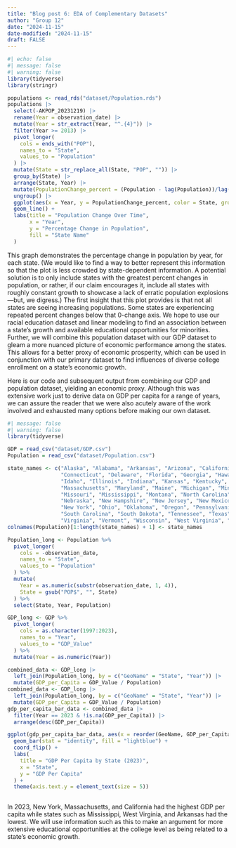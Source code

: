 ```yaml
---
title: "Blog post 6: EDA of Complementary Datasets"
author: "Group 12"
date: "2024-11-15"
date-modified: "2024-11-15"
draft: FALSE
---
```


```r
#| echo: false
#| message: false
#| warning: false
library(tidyverse)
library(stringr)

populations <- read_rds("dataset/Population.rds")
populations |> 
  select(-AKPOP_20231219) |> 
  rename(Year = observation_date) |> 
  mutate(Year = str_extract(Year, "^.{4}")) |> 
  filter(Year >= 2013) |> 
  pivot_longer(
    cols = ends_with("POP"),
    names_to = "State",
    values_to = "Population"
  ) |>
  mutate(State = str_replace_all(State, "POP", "")) |> 
  group_by(State) |> 
  arrange(State, Year) |>
  mutate(PopulationChange_percent = (Population - lag(Population))/lag(Population)*100) |>
  ungroup() |> 
  ggplot(aes(x = Year, y = PopulationChange_percent, color = State, group = State)) +
  geom_line() +
  labs(title = "Population Change Over Time",
       x = "Year",
       y = "Percentage Change in Population",
       fill = "State Name"
  )
```
This graph demonstrates the percentage change in population by year, for each state. (We would like to find a way to better represent this information so that the plot is less crowded by state-dependent information. A potential solution is to only include states with the greatest percent changes in population, or rather, if our claim encourages it, include all states with roughly constant growth to showcase a lack of erratic population explosions—but, we digress.) The first insight that this plot provides is that not all states are seeing increasing populations. Some states are experiencing repeated percent changes below that 0-change axis. We hope to use our racial education dataset and linear modeling to find an association between a state’s growth and available educational opportunities for minorities. Further, we will combine this population dataset with our GDP dataset to gleam a more nuanced picture of economic performance among the states. This allows for a better proxy of economic prosperity, which can be used in conjunction with our primary dataset to find influences of diverse college enrollment on a state’s economic growth.

Here is our code and subsequent output from combining our GDP and population dataset, yielding an economic proxy. Although this was extensive work just to derive data on GDP per capita for a range of years, we can assure the reader that we were also acutely aware of the work involved and exhausted many options before making our own dataset. 

```r
#| message: false
#| warning: false
library(tidyverse)

GDP = read_csv("dataset/GDP.csv")
Population = read_csv("dataset/Population.csv")

state_names <- c("Alaska", "Alabama", "Arkansas", "Arizona", "California", "Colorado", 
                 "Connecticut", "Delaware", "Florida", "Georgia", "Hawaii", "Iowa", 
                 "Idaho", "Illinois", "Indiana", "Kansas", "Kentucky", "Louisiana", 
                 "Massachusetts", "Maryland", "Maine", "Michigan", "Minnesota", 
                 "Missouri", "Mississippi", "Montana", "North Carolina", "North Dakota", 
                 "Nebraska", "New Hampshire", "New Jersey", "New Mexico", "Nevada", 
                 "New York", "Ohio", "Oklahoma", "Oregon", "Pennsylvania", "Rhode Island", 
                 "South Carolina", "South Dakota", "Tennessee", "Texas", "Utah", 
                 "Virginia", "Vermont", "Wisconsin", "West Virginia", "Wyoming")
colnames(Population)[1:length(state_names) + 1] <- state_names

Population_long <- Population %>%
  pivot_longer(
    cols = -observation_date, 
    names_to = "State",       
    values_to = "Population" 
  ) %>%
  mutate(
    Year = as.numeric(substr(observation_date, 1, 4)), 
    State = gsub("POP$", "", State)                   
  ) %>%
  select(State, Year, Population)                     

GDP_long <- GDP %>%
  pivot_longer(
    cols = as.character(1997:2023), 
    names_to = "Year",            
    values_to = "GDP_Value"        
  ) %>%
  mutate(Year = as.numeric(Year))  

combined_data <- GDP_long |> 
  left_join(Population_long, by = c("GeoName" = "State", "Year")) |> 
  mutate(GDP_per_Capita = GDP_Value / Population)
combined_data <- GDP_long |> 
  left_join(Population_long, by = c("GeoName" = "State", "Year")) |> 
  mutate(GDP_per_Capita = GDP_Value / Population)
gdp_per_capita_bar_data <- combined_data |>
  filter(Year == 2023 & !is.na(GDP_per_Capita)) |>
  arrange(desc(GDP_per_Capita))                    

ggplot(gdp_per_capita_bar_data, aes(x = reorder(GeoName, GDP_per_Capita), y = GDP_per_Capita)) +
  geom_bar(stat = "identity", fill = "lightblue") +  
  coord_flip() +                                   
  labs(
    title = "GDP Per Capita by State (2023)",
    x = "State",
    y = "GDP Per Capita"
  ) +
  theme(axis.text.y = element_text(size = 5))
  
```
In 2023, New York, Massachusetts, and California had the highest GDP per capita while states such as Mississippi, West Virginia, and Arkansas had the lowest. We will use information such as this to make an argument for more extensive educational opportunities at the college level as being related to a state's economic growth.

